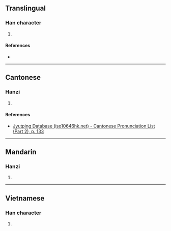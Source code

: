 {{character info/new}}
==Translingual==

===Han character===
{{Han char|rn=75|rad=木|as=15|sn=19|four=|canj=DTWI,XDTWI|ids=⿰木蔑}}

# {{defn|Han|sort=木15}}

====References====
* {{Han ref|kx=0560.130|dkj=15806|dj=0949.160|hdz=21312.040|uh=6AD7|ud=27351}}

----

==Cantonese==

===Hanzi===
{{yue-hanzi|jyut=[[mit6]]|y=mit6}}

# {{defn|lang=yue|sort=木15}}

====References====
* [http://www.iso10646hk.net/jp/document/download.jsp Jyutping Database (iso10646hk.net) - Cantonese Pronunciation List (Part 2), p. 133]

----

==Mandarin==

===Hanzi===
{{cmn-hanzi|pin=[[miè]] ([[mie4]])|wg=mieh<sup>4</sup>}}

# {{defn|lang=cmn|sort=木15}}

----

==Vietnamese==

===Han character===
{{vi-readings|rs=木15| hanviet = mít}}

# {{defn|lang=vi|sort=木15}}